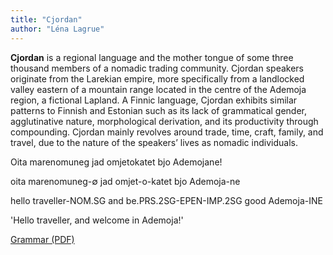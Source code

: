 ```yaml
---
title: "Cjordan"
author: "Léna Lagrue"
---
```


**Cjordan** is a regional language and the mother tongue of some three thousand members of a nomadic trading community. Cjordan speakers originate from the Larekian empire, more specifically from a landlocked valley eastern of a mountain range located in the centre of the Ademoja region, a fictional Lapland. A Finnic language, Cjordan exhibits similar patterns to Finnish and Estonian such as its lack of grammatical gender, agglutinative nature, morphological derivation, and its productivity through compounding. Cjordan mainly revolves around trade, time, craft, family, and travel, due to the nature of the speakers' lives as nomadic individuals.

```{=html}
<div data-gloss>
  <p class="gloss__line--original">Oita marenomuneg jad omjetokatet bjo Ademojane!</p>
  <p>oita marenomuneg-∅ jad omjet-o-katet bjo Ademoja-ne</p>
  <p>hello traveller-NOM.SG and be.PRS.2SG-EPEN-IMP.2SG good Ademoja-INE</p>
  <p>'Hello traveller, and welcome in Ademoja!'</p>
</div>

<a class="btn btn-primary" href="../showcase/cjordan-lagrue.pdf" target="_blank" role="button">Grammar (PDF)</a>
```
